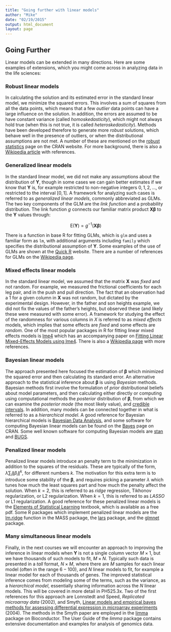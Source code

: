 ```yaml
---
title: "Going further with linear models"
author: "Mike"
date: "02/19/2015"
output: html_document
layout: page
---
```


## Going Further
Linear models can be extended in many directions. Here are some examples of extensions, which you might come across in analyzing data in the life sciences:

### Robust linear models

In calculating the solution and its estimated error in the standard linear model, we minimize the squared errors. This involves a sum of squares from all the data points, which means that a few *outlier* data points can have a large influence on the solution. In addition, the errors are assumed to be have constant variance (called *homoskedasticity*), which might not always hold true (when this is not true, it is called *heteroskedasticity*). Methods have been developed therefore to generate more *robust* solutions, which behave well in the presence of outliers, or when the distributional assumptions are not met. A number of these are mentioned on the [robust statistics](http://cran.r-project.org/web/views/Robust.html) page on the CRAN website. For more background, there is also a [Wikipedia article](http://en.wikipedia.org/wiki/Robust_regression) with references.

### Generalized linear models

In the standard linear model, we did not make any assumptions about the distribution of $\mathbf{Y}$, though in some cases we can gain better estimates if we know that $\mathbf{Y}$ is, for example restricted to non-negative integers $0,1,2,\dots$, or restricted to the interval $[0,1]$. A framework for analyzing such cases is referred to as *generalized linear models*, commonly abbreviated as GLMs. The two key components of the GLM are the *link function* and a probability distribution. The link function $g$ connects our familiar matrix product $\mathbf{X} \boldsymbol{\beta}$ to the $\mathbf{Y}$ values through:

$$ \textrm{E}(\mathbf{Y}) = g^{-1}( \mathbf{X} \boldsymbol{\beta} ) $$

There is a function in base R for fitting GLMs, which is `glm` and uses a familiar form as `lm`, with additional arguments including `family` which specifies the distributional assumption of $\mathbf{Y}$. Some examples of the use of GLMs are shown at the [Quick R](http://www.statmethods.net/advstats/glm.html) website. There are a number of references for GLMs on the [Wikipedia page](http://en.wikipedia.org/wiki/Generalized_linear_model). 

### Mixed effects linear models

In the standard linear model, we assumed that the matrix $\mathbf{X}$ was *fixed* and not random. For example, we measured the frictional coefficients for each leg pair, and in the push and pull direction. The fact that an observation had a $1$ for a given column in $\mathbf{X}$ was not random, but dictated by the experimental design. However, in the father and son heights example, we did not fix the values of the father's heights, but observed these (and likely these were measured with some error). A framework for studying the effect of the randomness for various columns in $X$ is referred to as *mixed effects* models, which implies that some effects are *fixed* and some effects are *random*. One of the most popular packages in R for fitting linear mixed effects models is [lme4](http://lme4.r-forge.r-project.org/) which has an accompanying paper on [Fitting Linear Mixed-Effects Models using lme4](http://arxiv.org/abs/1406.5823). There is also a [Wikipedia page](http://en.wikipedia.org/wiki/Mixed_model) with more references.

### Bayesian linear models

The approach presented here focused the estimation of $\boldsymbol{\beta}$ which minimized the squared error and then calculating its standard error. An alternative approach to the statistical inference about $\boldsymbol{\beta}$ is using *Bayesian* methods. Bayesian methods first involve the formulation of *prior* distributional beliefs about model parameters, and then calculating either directly or computing using computational methods the *posterior* distribution of $\boldsymbol{\beta}$, from which we can examine the *posterior mode* (the most likely value), and [credible intervals](http://en.wikipedia.org/wiki/Credible_interval). In addition, many models can be connected together in what is referred to as a *hierarchical model*. A good reference for Bayesian hierarchical models is [Bayesian Data Analysis](http://www.stat.columbia.edu/~gelman/book/), and some software for computing Bayesian linear models can be found on the [Bayes](http://cran.r-project.org/web/views/Bayesian.html) page on CRAN. Some well known software for computing Bayesian models are [stan](http://mc-stan.org/) and [BUGS](http://www.mrc-bsu.cam.ac.uk/software/bugs/).

### Penalized linear models

Penalized linear models introduce an penalty term to the minimization in addition to the squares of the residuals. These are typically of the form, $\lambda \sum_i \|\beta_i\|^k$, for different numbers $k$. The motivation for this extra term is to introduce some stability of the $\boldsymbol{\beta}$, and requires picking a parameter $\lambda$ which tunes how much the least squares part and how much the penalty affect the solution. When $k=2$, this is referred to as *ridge* regression, Tikhonov regularization, or L2 regularization. When $k=1$, this is referred to as *LASSO* or L1 regularization. A good reference for these penalized linear models is the [Elements of Statistical Learning](http://statweb.stanford.edu/~tibs/ElemStatLearn/) textbook, which is available as a free pdf. Some R packages which implement penalized linear models are the [lm.ridge](https://stat.ethz.ch/R-manual/R-devel/library/MASS/html/lm.ridge.html) function in the MASS package, the [lars](http://cran.r-project.org/web/packages/lars/index.html) package, and the [glmnet](http://cran.r-project.org/web/packages/glmnet/index.html) package.

### Many simultaneous linear models

Finally, in the next courses we will encounter an approach to improving the inference in linear models when $\mathbf{Y}$ is not a single column vector $M \times 1$, but we have thousands of such models to fit, $M \times N$. Typically such data is presented in a *tall* format, $N \times M$, where there are $M$ samples for each linear model (often in the range $6-100$), and $N$ linear models to fit, for example a linear model for each of thousands of genes. The improved statistical inference comes from modeling some of the terms, such as the variance, as a *hierarchical model*, essentially sharing information across the $N$ linear models. This will be covered in more detail in PH525.3x. Two of the first references for this approach are Lonnstedt and Speed, *Replicated microarray data* (2002), and Smyth, [Linear models and empirical bayes methods for assessing differential expression in microarray experiments](http://www.ncbi.nlm.nih.gov/pubmed/16646809) (2004). The methods in the Smyth paper are employed in the [limma](http://www.bioconductor.org/packages/release/bioc/html/limma.html) package on Bioconductor. The User Guide of the *limma* package contains extensive documentation and examples for analysis of genomics data.

